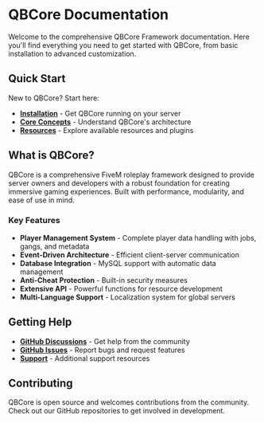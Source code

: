 # QBCore Documentation

Welcome to the comprehensive QBCore Framework documentation. Here you'll find everything you need to get started with QBCore, from basic installation to advanced customization.

## Quick Start

New to QBCore? Start here:

- **[Installation](/docs/installation/windows)** - Get QBCore running on your server
- **[Core Concepts](/docs/core)** - Understand QBCore's architecture
- **[Resources](/docs/resources)** - Explore available resources and plugins

## What is QBCore?

QBCore is a comprehensive FiveM roleplay framework designed to provide server owners and developers with a robust foundation for creating immersive gaming experiences. Built with performance, modularity, and ease of use in mind.

### Key Features

- **Player Management System** - Complete player data handling with jobs, gangs, and metadata
- **Event-Driven Architecture** - Efficient client-server communication
- **Database Integration** - MySQL support with automatic data management
- **Anti-Cheat Protection** - Built-in security measures
- **Extensive API** - Powerful functions for resource development
- **Multi-Language Support** - Localization system for global servers

## Getting Help

- **[GitHub Discussions](https://github.com/qbcore-framework/qb-core/discussions)** - Get help from the community
- **[GitHub Issues](https://github.com/qbcore-framework/qb-core/issues)** - Report bugs and request features
- **[Support](/support)** - Additional support resources

## Contributing

QBCore is open source and welcomes contributions from the community. Check out our GitHub repositories to get involved in development.